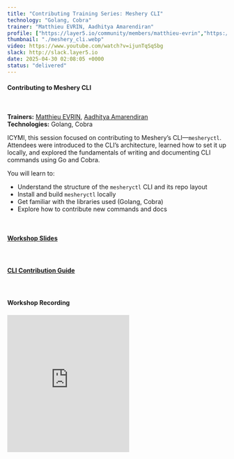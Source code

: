 ```yaml
---
title: "Contributing Training Series: Meshery CLI"
technology: "Golang, Cobra"
trainer: "Matthieu EVRIN, Aadhitya Amarendiran"
profile: ["https://layer5.io/community/members/matthieu-evrin","https://layer5.io/community/members/aadhitya-amarendiran"]
thumbnail: "./meshery_cli.webp"
video: https://www.youtube.com/watch?v=ijunTqSqSbg
slack: http://slack.layer5.io
date: 2025-04-30 02:08:05 +0000
status: "delivered"
---
```

<h4>Contributing to Meshery CLI</h4> <br />
<p>
<strong>Trainers:</strong> 
<a href="https://layer5.io/community/members/matthieu-evrin" target="_blank">Matthieu EVRIN</a>, 
<a href="https://layer5.io/community/members/aadhitya-amarendiran" target="_blank">Aadhitya Amarendiran</a> 
<br />
<strong>Technologies:</strong> Golang, Cobra
</p>

<p>
ICYMI, this session focused on contributing to Meshery’s CLI—<code>mesheryctl</code>. Attendees were introduced to the CLI’s architecture, learned how to set it up locally, and explored the fundamentals of writing and documenting CLI commands using Go and Cobra.
</p>

You will learn to:

<ul>
  <li>Understand the structure of the <code>mesheryctl</code> CLI and its repo layout</li>
  <li>Install and build <code>mesheryctl</code> locally</li>
  <li>Get familiar with the libraries used (Golang, Cobra)</li>
  <li>Explore how to contribute new commands and docs</li>
</ul>

<br />
<h4 style="margin-bottom:1.25rem;"><a href="https://docs.google.com/presentation/d/1lRop7DAAMUBmuFdzZK25LdQrkLG08eVsXEaDrauP3S8/edit?slide=id.p1#slide=id.p1" target="_blank">Workshop Slides</a></h4>
<br />
<h4 style="margin-bottom:1.25rem;"><a href="https://docs.meshery.io/project/contributing/contributing-cli" target="_blank">CLI Contribution Guide</a></h4>
<br />
<h4 style="margin-bottom:1.25rem;">Workshop Recording</h4>

<iframe width="50%" src="https://www.youtube.com/embed/ijunTqSqSbg" loading="lazy" frameborder="0" allow="accelerometer; autoplay; clipboard-write; encrypted-media; gyroscope; picture-in-picture" style="min-height: 315px; min-width: 280px; margin:auto; text-align:center;" allowfullscreen></iframe>
<br />
<br />
